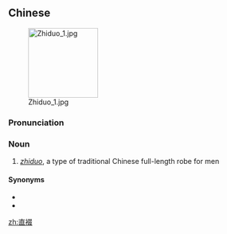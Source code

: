 ==Chinese==
{{zh-forms}}
[[Image:Zhiduo 1.jpg|thumb|140px]]

===Pronunciation===
{{zh-pron
|m=zhíduō,zhíduó,1nb=mainland China,2nb=Taiwan
|cat=n
}}

===Noun===
{{zh-noun}}

# [[w:Zhiduo (clothing)|''zhiduo'']], a type of traditional Chinese full-length robe for men

====Synonyms====
* {{zh-l|直襬/直䙓}}
* {{zh-l|直身}}

{{zh-cat|Clothing}}

[[zh:直裰]]